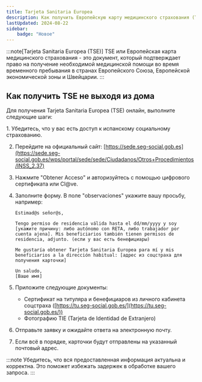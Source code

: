 ```yaml
---
title: Tarjeta Sanitaria Europea
description: Как получить Европейскую карту медицинского страхования (TSE) не выходя из дома
lastUpdated: 2024-08-22
sidebar:
    badge: "Новое"
---
```


:::note[Tarjeta Sanitaria Europea (TSE)]
TSE или Европейская карта медицинского страхования - это документ, который подтверждает право на получение необходимой медицинской помощи во время временного пребывания в странах Европейского Союза, Европейской экономической зоны и Швейцарии.
:::

## Как получить TSE не выходя из дома

Для получения Tarjeta Sanitaria Europea (TSE) онлайн, выполните следующие шаги:

<Steps>
1. Убедитесь, что у вас есть доступ к испанскому социальному страхованию.

2. Перейдите на официальный сайт: [https://sede.seg-social.gob.es](https://sede.seg-social.gob.es/wps/portal/sede/sede/Ciudadanos/Otros+Procedimientos/INSS_2.37)

3. Нажмите "Obtener Acceso" и авторизуйтесь с помощью цифрового сертификата или Cl@ve.

4. Заполните форму. В поле "observaciones" укажите вашу просьбу, например:
    ```
    Estimad@s señor@s,

    Tengo permiso de residencia válida hasta el dd/mm/yyyy y soy [укажите причину: либо autónomo con RETA, либо trabajador por cuenta ajena]. Mis beneficiarios también tienen permisos de residencia, adjunto. (если у вас есть бенефициары)

    Me gustaría obtener Tarjeta Sanitaria Europea para mí y mis beneficiarios a la dirección habitual: [адрес из соцстраха для получения карточки]

    Un saludo,
    [Ваше имя]
    ```

5. Приложите следующие документы:
    - Сертификат на титуляра и бенефициаров из личного кабинета соцстраха ([https://tu.seg-social.gob.es/](https://tu.seg-social.gob.es/))
    - Фотографию TIE (Tarjeta de Identidad de Extranjero)

6. Отправьте заявку и ожидайте ответа на электронную почту.

7. Если всё в порядке, карточки будут отправлены на указанный почтовый адрес.
</Steps>

:::note
Убедитесь, что вся предоставленная информация актуальна и корректна. Это поможет избежать задержек в обработке вашего запроса.
:::
